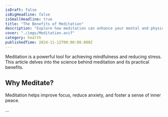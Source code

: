 ```yaml
---
isDraft: false
isBigHeadline: false
isSmallHeadline: true
title: "The Benefits of Meditation"
description: "Explore how meditation can enhance your mental and physical health."
cover: "./imgs/Meditation.avif"
category: health
publishedTime: 2024-11-12T00:00:00.000Z
---
```


Meditation is a powerful tool for achieving mindfulness and reducing stress. This article delves into the science behind meditation and its practical benefits.

## Why Meditate?

Meditation helps improve focus, reduce anxiety, and foster a sense of inner peace.

...
